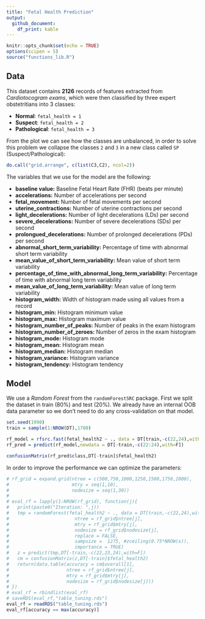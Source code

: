 ```yaml
---
title: "Fetal Health Prediction"
output: 
  github_document:
    df_print: kable
---
```


```r
knitr::opts_chunk$set(echo = TRUE)
options(scipen = 5)
source("functions_lib.R")
```

## Data

This dataset contains **2126** records of features extracted from *Cardiotocogram exams*, which were then classified by three expert obstetritians into 3 classes:

+ **Normal**: `fetal_health = 1`
+ **Suspect**: `fetal_health = 2`
+ **Pathological**: `fetal_health = 3`

From the plot we can see how the classes are unbalanced, in order to solve this problem we collapse the classes `2` and `3` in a new class called `SP` (Suspect/Pathological): 

```r
do.call("grid.arrange", c(list(C3,C2), ncol=2))
```

The variables that we use for the model are the following:

* **baseline value:** Baseline Fetal Heart Rate (FHR) (beats per minute)   
* **accelerations:** Number of accelerations per second
* **fetal_movement:** Number of fetal movements per second    
* **uterine_contractions:** Number of uterine contractions per second
* **light_decelerations:** Number of light decelerations (LDs) per second
* **severe_decelerations:** Number of severe decelerations (SDs) per second
* **prolongued_decelerations:** Number of prolonged decelerations (PDs) per second
* **abnormal_short_term_variability:** Percentage of time with abnormal short term variability
* **mean_value_of_short_term_variability:** Mean value of short term variability
* **percentage_of_time_with_abnormal_long_term_variability:** Percentage of time with abnormal long term variability
* **mean_value_of_long_term_variability:** Mean value of long term variability
* **histogram_width:** Width of histogram made using all values from a record 
* **histogram_min:** Histogram minimum value 
* **histogram_max:** Histogram maximum value 
* **histogram_number_of_peaks:** Number of peaks in the exam histogram 
* **histogram_number_of_zeroes:** Number of zeros in the exam histogram 
* **histogram_mode:** Histogram mode
* **histogram_mean:** Histogram mean
* **histogram_median:** Histogram median
* **histogram_variance:** Histogram variance
* **histogram_tendency:** Histogram tendency

## Model

We use a *Random Forest* from the `randomForestSRC` package. First we split the dataset in train (80%) and test (20%). We already have an internal OOB data parameter so we don't need to do any cross-validation on that model.   

```r
set.seed(1990)
train = sample(1:NROW(DT),1700)

rf_model = rfsrc.fast(fetal_health2 ~ ., data = DT[train,-c(22,24),with=F],importance = TRUE)
rf_pred = predict(rf_model,newdata = DT[-train,-c(22:24),with=F])

confusionMatrix(rf_pred$class,DT[-train]$fetal_health2)
```

In order to improve the performance we can optimize the parameters:

```r
# rf_grid = expand.grid(ntree = c(500,750,1000,1250,1500,1750,2000),
#                       mtry = seq(1,10),
#                       nodesize = seq(1,30))
# 
# eval_rf = lapply(1:NROW(rf_grid), function(j){
#   print(paste0("Iteration: ",j))
#   tmp = randomForest(fetal_health2 ~ ., data = DT[train,-c(22,24),with=F], 
#                        ntree = rf_grid$ntree[j],
#                        mtry = rf_grid$mtry[j],
#                        nodesize = rf_grid$nodesize[j],
#                        replace = FALSE,
#                        sampsize =  1275, #zceiling(0.75*NROW(x)),
#                        importance = TRUE)
#   z = predict(tmp,DT[-train,-c(22,23,24),with=F])
#   cm = confusionMatrix(z,DT[-train]$fetal_health2)
#   return(data.table(accuracy = cm$overall[1],
#                     ntree = rf_grid$ntree[j],
#                     mtry = rf_grid$mtry[j],
#                     nodesize = rf_grid$nodesize[j]))
# })
# eval_rf = rbindlist(eval_rf)    
# saveRDS(eval_rf,"table_tuning.rds")
eval_rf = readRDS("table_tuning.rds")
eval_rf[accuracy == max(accuracy)]
```

